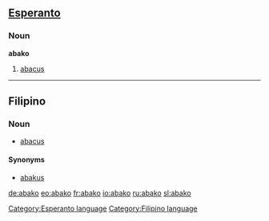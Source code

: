 ==[[Esperanto]]==
===Noun===
'''abako'''
# [[abacus]]

[[Category:Esperanto language]]
----

==Filipino==
===Noun===
* [[abacus]]

====Synonyms====
* [[abakus]]

[[Category:Filipino language]]

[[de:abako]]
[[eo:abako]]
[[fr:abako]]
[[io:abako]]
[[ru:abako]]
[[sl:abako]]